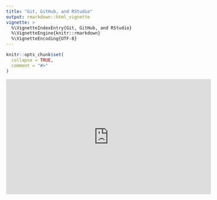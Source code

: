```yaml
---
title: "Git, GitHub, and RStudio"
output: rmarkdown::html_vignette
vignette: >
  %\VignetteIndexEntry{Git, GitHub, and RStudio}
  %\VignetteEngine{knitr::rmarkdown}
  %\VignetteEncoding{UTF-8}
---
```


```r
knitr::opts_chunk$set(
  collapse = TRUE,
  comment = "#>"
)
```

<iframe width="560" height="315" src="https://www.youtube.com/embed/kL6L2MNqPHg" title="YouTube video player" frameborder="0" allow="accelerometer; autoplay; clipboard-write; encrypted-media; gyroscope; picture-in-picture" allowfullscreen></iframe>
